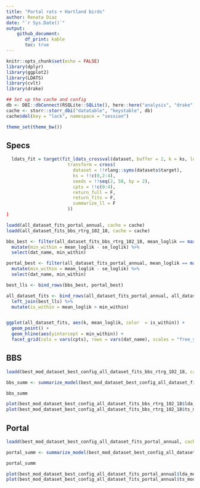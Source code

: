 ```yaml
---
title: "Portal rats + Hartland birds"
author: Renata Diaz
date: "`r Sys.Date()`"
output: 
    github_document:
       df_print: kable
       toc: true
---
```


```r
knitr::opts_chunk$set(echo = FALSE)
library(dplyr)
library(ggplot2)
library(LDATS)
library(cvlt)
library(drake)

## Set up the cache and config
db <- DBI::dbConnect(RSQLite::SQLite(), here::here("analysis", "drake", "drake-cache-cvlt.sqlite"))
cache <- storr::storr_dbi("datatable", "keystable", db)
cache$del(key = "lock", namespace = "session")

theme_set(theme_bw())

```
## Specs

```r
  ldats_fit = target(fit_ldats_crossval(dataset, buffer = 2, k = ks, lda_seed = seeds, cpts = cpts, nit = 100),
                       transform = cross(
                         dataset = !!rlang::syms(datasets$target),
                         ks = !!c(0,2:4),
                         seeds = !!seq(2, 50, by = 2),
                         cpts = !!c(0:4),
                         return_full = F,
                         return_fits = F,
                         summarize_ll = F
                       ))
)
```


```r

loadd(all_dataset_fits_portal_annual, cache = cache)
loadd(all_dataset_fits_bbs_rtrg_102_18, cache = cache)

bbs_best <- filter(all_dataset_fits_bbs_rtrg_102_18, mean_loglik == max(all_dataset_fits_bbs_rtrg_102_18$mean_loglik)) %>%
  mutate(min_within = mean_loglik - se_loglik) %>%
  select(dat_name, min_within)

portal_best <- filter(all_dataset_fits_portal_annual, mean_loglik == max(all_dataset_fits_portal_annual$mean_loglik)) %>%
  mutate(min_within = mean_loglik - se_loglik) %>%
  select(dat_name, min_within)

best_lls <- bind_rows(bbs_best, portal_best)

all_dataset_fits <- bind_rows(all_dataset_fits_portal_annual, all_dataset_fits_bbs_rtrg_102_18) %>%
  left_join(best_lls) %>%
  mutate(is_within = mean_loglik > min_within)


ggplot(all_dataset_fits, aes(k, mean_loglik, color  = is_within)) +
  geom_point() +
  geom_hline(aes(yintercept = min_within)) +
  facet_grid(cols = vars(cpts), rows = vars(dat_name), scales = "free_y")

```

## BBS

```r

loadd(best_mod_dataset_best_config_all_dataset_fits_bbs_rtrg_102_18, cache = cache)

bbs_summ <- summarize_model(best_mod_dataset_best_config_all_dataset_fits_bbs_rtrg_102_18)

bbs_summ

plot(best_mod_dataset_best_config_all_dataset_fits_bbs_rtrg_102_18$lda_mod)
plot(best_mod_dataset_best_config_all_dataset_fits_bbs_rtrg_102_18$ts_mod, selection = "mode")

```

## Portal


```r

loadd(best_mod_dataset_best_config_all_dataset_fits_portal_annual, cache = cache)

portal_summ <- summarize_model(best_mod_dataset_best_config_all_dataset_fits_portal_annual)

portal_summ

plot(best_mod_dataset_best_config_all_dataset_fits_portal_annual$lda_mod)
plot(best_mod_dataset_best_config_all_dataset_fits_portal_annual$ts_mod, selection = "mode")

```
